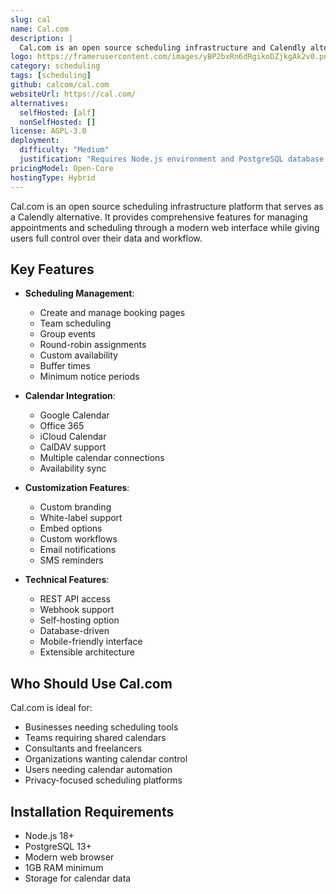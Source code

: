 ```yaml
---
slug: cal
name: Cal.com
description: |
  Cal.com is an open source scheduling infrastructure and Calendly alternative. It provides comprehensive features for managing appointments, scheduling, and calendar integration with a focus on privacy and customization.
logo: https://framerusercontent.com/images/yBP2bxRn6dRgikoDZjkgAk2v0.png
category: scheduling
tags: [scheduling]
github: calcom/cal.com
websiteUrl: https://cal.com/
alternatives:
  selfHosted: [alf]
  nonSelfHosted: []
license: AGPL-3.0
deployment:
  difficulty: "Medium"
  justification: "Requires Node.js environment and PostgreSQL database setup, but has detailed documentation."
pricingModel: Open-Core
hostingType: Hybrid
---
```


Cal.com is an open source scheduling infrastructure platform that serves as a Calendly alternative. It provides comprehensive features for managing appointments and scheduling through a modern web interface while giving users full control over their data and workflow.

## Key Features

- **Scheduling Management**:

  - Create and manage booking pages
  - Team scheduling
  - Group events
  - Round-robin assignments
  - Custom availability
  - Buffer times
  - Minimum notice periods

- **Calendar Integration**:

  - Google Calendar
  - Office 365
  - iCloud Calendar
  - CalDAV support
  - Multiple calendar connections
  - Availability sync

- **Customization Features**:

  - Custom branding
  - White-label support
  - Embed options
  - Custom workflows
  - Email notifications
  - SMS reminders

- **Technical Features**:
  - REST API access
  - Webhook support
  - Self-hosting option
  - Database-driven
  - Mobile-friendly interface
  - Extensible architecture

## Who Should Use Cal.com

Cal.com is ideal for:

- Businesses needing scheduling tools
- Teams requiring shared calendars
- Consultants and freelancers
- Organizations wanting calendar control
- Users needing calendar automation
- Privacy-focused scheduling platforms

## Installation Requirements

- Node.js 18+
- PostgreSQL 13+
- Modern web browser
- 1GB RAM minimum
- Storage for calendar data
